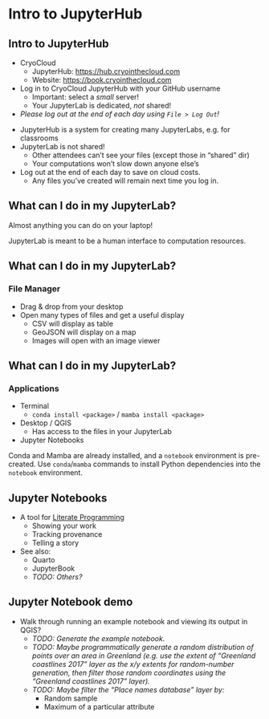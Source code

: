 <!-- vim: set ft=markdown: -->

# Intro to JupyterHub

## Intro to JupyterHub

* CryoCloud
    * JupyterHub: <https://hub.cryointhecloud.com>
    * Website: <https://book.cryointhecloud.com>

* Log in to CryoCloud JupyterHub with your GitHub username
    * Important: select a _small_ server!
    * Your JupyterLab is dedicated, _not_ shared!

* _Please log out at the end of each day using `File > Log Out`!_

::: {.notes}
* JupyterHub is a system for creating many JupyterLabs, e.g. for classrooms
* JupyterLab is not shared!
    * Other attendees can't see your files (except those in "shared" dir)
    * Your computations won't slow down anyone else's
* Log out at the end of each day to save on cloud costs.
    * Any files you've created will remain next time you log in.
:::


## What can I do in my JupyterLab?

Almost anything you can do on your laptop!

JupyterLab is meant to be a human interface to computation resources.


## What can I do in my JupyterLab?

### File Manager

* Drag & drop from your desktop
* Open many types of files and get a useful display
    * CSV will display as table
    * GeoJSON will display on a map
    * Images will open with an image viewer


## What can I do in my JupyterLab?

### Applications

* Terminal
    * `conda install <package>` / `mamba install <package>`
* Desktop / QGIS
    * Has access to the files in your JupyterLab
* Jupyter Notebooks

::: {.notes}
Conda and Mamba are already installed, and a `notebook` environment is pre-created. Use
`conda`/`mamba` commands to install Python dependencies into the `notebook` environment.
:::


## Jupyter Notebooks

* A tool for [Literate Programming](https://en.wikipedia.org/wiki/Literate_programming)
    * Showing your work
    * Tracking provenance
    * Telling a story
* See also:
    * Quarto
    * JupyterBook
    * _TODO: Others?_


## Jupyter Notebook demo

* Walk through running an example notebook and viewing its output in QGIS?
    * _TODO: Generate the example notebook._
    * _TODO: Maybe programmatically generate a random distribution of points over an
      area in Greenland (e.g. use the extent of "Greenland coastlines 2017" layer as the
      x/y extents for random-number generation, then filter those random coordinates
      using the "Greenland coastlines 2017" layer)._
    * _TODO: Maybe filter the "Place names database" layer by:_
        * Random sample
        * Maximum of a particular attribute
